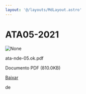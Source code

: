 ```yaml
---
layout: '@/layouts/MdLayout.astro'
---
```






ATA05-2021
==========










<Image src="https://arapiraca.ufal.br/graduacao/ciencia-da-computacao/documentos/atas-do-colegiado-e-nde/nde/ata-nde-05-ok.pdf/%2b%2bplone%2b%2bufalprofile/imgs/file-icon.png" alt="None" inferSize />


 ata-nde-05.ok.pdf  

 Documento PDF
 (810.0KB)
 

[Baixar](%40%40download/file/ata-nde-05.ok.pdf)























 de 












